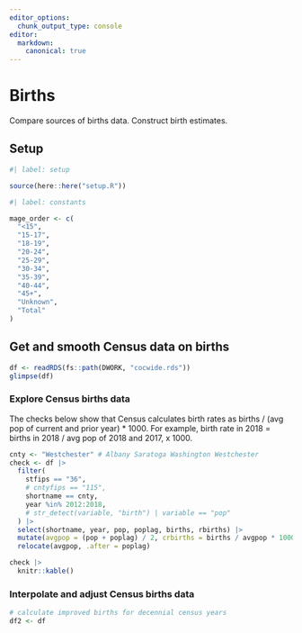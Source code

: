 ```yaml
---
editor_options: 
  chunk_output_type: console
editor:
  markdown:
    canonical: true  
---
```


# Births

Compare sources of births data.
Construct birth estimates.

## Setup
```r
#| label: setup

source(here::here("setup.R"))
```


```r
#| label: constants

mage_order <- c(
  "<15",
  "15-17",
  "18-19",
  "20-24",
  "25-29",
  "30-34",
  "35-39",
  "40-44",
  "45+",
  "Unknown",
  "Total"
)

```

## Get and smooth Census data on births

```r

df <- readRDS(fs::path(DWORK, "cocwide.rds"))
glimpse(df)


```

### Explore Census births data

The checks below show that Census calculates birth rates as births / (avg pop of current and prior year) * 1000.
For example, birth rate in 2018 = births in 2018 / avg pop of 2018 and 2017, x 1000.

```r
cnty <- "Westchester" # Albany Saratoga Washington Westchester
check <- df |>
  filter(
    stfips == "36",
    # cntyfips == "115",
    shortname == cnty,
    year %in% 2012:2018,
    # str_detect(variable, "birth") | variable == "pop"
  ) |>
  select(shortname, year, pop, poplag, births, rbirths) |>
  mutate(avgpop = (pop + poplag) / 2, crbirths = births / avgpop * 1000) |>
  relocate(avgpop, .after = poplag)

check |>
  knitr::kable()


```

### Interpolate and adjust Census births data

```r

# calculate improved births for decennial census years
df2 <- df

```